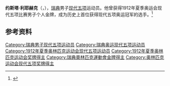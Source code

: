 {{NoteTA|G1=Sports}}
'''约斯塔·利耶赫克'''（{{lang-sv|Gösta Lilliehöök}}，{{bd|1884年|5月25日|1974年|11月18日|}}），[[瑞典|瑞典]]男子[[现代五项|现代五项]]运动员。他曾获得1912年夏季奥运会现代五项比赛男子个人金牌，成为历史上首位获得现代五项奥运冠军的选手。<ref>{{Cite web|title=Gosta LILLIEHOOK|url=https://www.olympic.org/gosta-lilliehook|accessdate=2021-03-15|date=2021-03-13|work=International Olympic Committee|language=en|archive-date=2017-03-27|archive-url=https://web.archive.org/web/20170327145918/https://www.olympic.org/gosta-lilliehook|dead-url=no}}</ref>

== 参考资料 ==
{{reflist}}

{{奥林匹克运动会现代五项比赛男子个人冠军}}

{{Authority control}}
{{DEFAULTSORT:Lilliehöök, Gösta}}
[[Category:瑞典男子现代五项运动员|Category:瑞典男子现代五项运动员]]
[[Category:瑞典奥运现代五项运动员|Category:瑞典奥运现代五项运动员]]
[[Category:1912年夏季奥林匹克运动会现代五项运动员|Category:1912年夏季奥林匹克运动会现代五项运动员]]
[[Category:1912年夏季奥林匹克运动会奖牌得主|Category:1912年夏季奥林匹克运动会奖牌得主]]
[[Category:瑞典奧林匹克運動會金牌得主|Category:瑞典奧林匹克運動會金牌得主]]
[[Category:奥林匹克运动会现代五项奖牌得主|Category:奥林匹克运动会现代五项奖牌得主]]